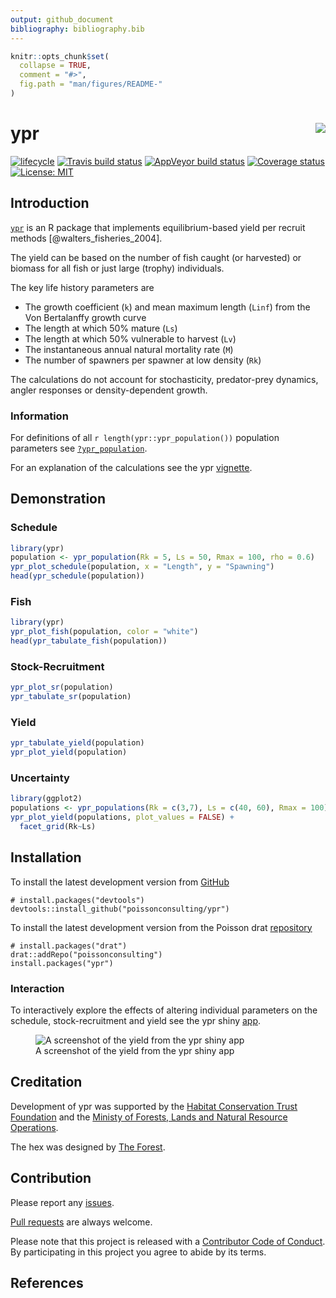```yaml
---
output: github_document
bibliography: bibliography.bib
---
```


<!-- README.md is generated from README.Rmd. Please edit that file -->

```r
knitr::opts_chunk$set(
  collapse = TRUE,
  comment = "#>",
  fig.path = "man/figures/README-"
)
```

# ypr <img src="man/figures/logo.png" align="right" />

[![lifecycle](https://img.shields.io/badge/lifecycle-maturing-blue.svg)](https://www.tidyverse.org/lifecycle/#maturing)
[![Travis build status](https://travis-ci.org/poissonconsulting/ypr.svg?branch=master)](https://travis-ci.org/poissonconsulting/ypr)
[![AppVeyor build status](https://ci.appveyor.com/api/projects/status/github/poissonconsulting/ypr?branch=master&svg=true)](https://ci.appveyor.com/project/poissonconsulting/ypr)
[![Coverage status](https://codecov.io/gh/poissonconsulting/ypr/branch/master/graph/badge.svg)](https://codecov.io/github/poissonconsulting/ypr?branch=master)
[![License: MIT](https://img.shields.io/badge/License-MIT-green.svg)](https://opensource.org/licenses/MIT)

## Introduction

[`ypr`](https://github.com/poissonconsulting/ypr) is an R package that implements equilibrium-based yield per recruit methods [@walters_fisheries_2004].

The yield can be based on the number of fish caught (or harvested) or biomass for all fish or just large (trophy) individuals.

The key life history parameters are

- The growth coefficient (`k`) and mean maximum length (`Linf`) from the Von Bertalanffy growth curve
- The length at which 50% mature (`Ls`)
- The length at which 50% vulnerable to harvest (`Lv`)
- The instantaneous annual natural mortality rate (`M`)
- The number of spawners per spawner at low density (`Rk`)

The calculations do not account for stochasticity, predator-prey dynamics, angler responses or density-dependent growth.

### Information

For definitions of all `r length(ypr::ypr_population())` population parameters see [`?ypr_population`](https://poissonconsulting.github.io/ypr/reference/ypr_population.html).

For an explanation of the calculations see the ypr [vignette](https://poissonconsulting.github.io/ypr/articles/ypr.html).

## Demonstration

### Schedule

```r
library(ypr)
population <- ypr_population(Rk = 5, Ls = 50, Rmax = 100, rho = 0.6)
ypr_plot_schedule(population, x = "Length", y = "Spawning")
head(ypr_schedule(population))
```

### Fish

```r
library(ypr)
ypr_plot_fish(population, color = "white")
head(ypr_tabulate_fish(population))
```

### Stock-Recruitment

```r
ypr_plot_sr(population)
ypr_tabulate_sr(population)
```

### Yield

```r
ypr_tabulate_yield(population)
ypr_plot_yield(population)
```

### Uncertainty

```r
library(ggplot2)
populations <- ypr_populations(Rk = c(3,7), Ls = c(40, 60), Rmax = 100)
ypr_plot_yield(populations, plot_values = FALSE) +
  facet_grid(Rk~Ls)
```

## Installation

To install the latest development version from [GitHub](https://github.com/poissonconsulting/ypr)
```
# install.packages("devtools")
devtools::install_github("poissonconsulting/ypr")
```

To install the latest development version from the Poisson drat [repository](https://github.com/poissonconsulting/drat)
```
# install.packages("drat")
drat::addRepo("poissonconsulting")
install.packages("ypr")
```

### Interaction

To interactively explore the effects of altering individual parameters on the schedule, stock-recruitment and yield see the ypr shiny [app](https://poissonconsulting.shinyapps.io/ypr-shiny/).

![A screenshot of the yield from the ypr shiny app](man/figures/yield.png)


## Creditation

Development of ypr was supported by the [Habitat Conservation Trust Foundation](https://www.poissonconsulting.ca/orgs/hctf.html)
and the [Ministy of Forests, Lands and Natural Resource Operations](https://www.poissonconsulting.ca/orgs/mflnro.html).

The hex was designed by [The Forest](http://www.theforest.ca).

## Contribution

Please report any [issues](https://github.com/poissonconsulting/ypr/issues).

[Pull requests](https://github.com/poissonconsulting/ypr/pulls) are always welcome.

Please note that this project is released with a [Contributor Code of Conduct](CONDUCT.md). 
By participating in this project you agree to abide by its terms.

## References 
